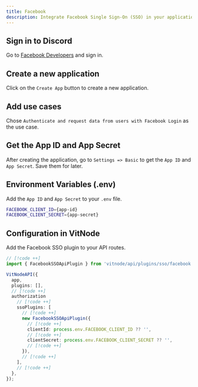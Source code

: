 ```yaml
---
title: Facebook
description: Integrate Facebook Single Sign-On (SSO) in your application.
---
```



<Steps>
<Step>

## Sign in to Discord

Go to [Facebook Developers](https://developers.facebook.com/) and sign in.

</Step>
<Step>

## Create a new application

Click on the `Create App` button to create a new application.

</Step>
<Step>

## Add use cases

Chose `Authenticate and request data from users with Facebook Login` as the use case.

</Step>
<Step>

## Get the App ID and App Secret

After creating the application, go to `Settings => Basic` to get the `App ID` and `App Secret`. Save them for later.

</Step>
<Step>

## Environment Variables (.env)

Add the `App ID` and `App Secret` to your `.env` file.

```bash
FACEBOOK_CLIENT_ID={app-id}
FACEBOOK_CLIENT_SECRET={app-secret}
```

</Step>
<Step>

## Configuration in VitNode

Add the Facebook SSO plugin to your API routes.

```ts title="src/app/api/[...route]/route.ts"
// [!code ++]
import { FacebookSSOApiPlugin } from 'vitnode/api/plugins/sso/facebook';

VitNodeAPI({
  app,
  plugins: [],
  // [!code ++]
  authorization
    // [!code ++]
    ssoPlugins: [
      // [!code ++]
      new FacebookSSOApiPlugin({
        // [!code ++]
        clientId: process.env.FACEBOOK_CLIENT_ID ?? '',
        // [!code ++]
        clientSecret: process.env.FACEBOOK_CLIENT_SECRET ?? '',
        // [!code ++]
      }),
      // [!code ++]
    ],
    // [!code ++]
  },
});
```

</Step>

</Steps>

